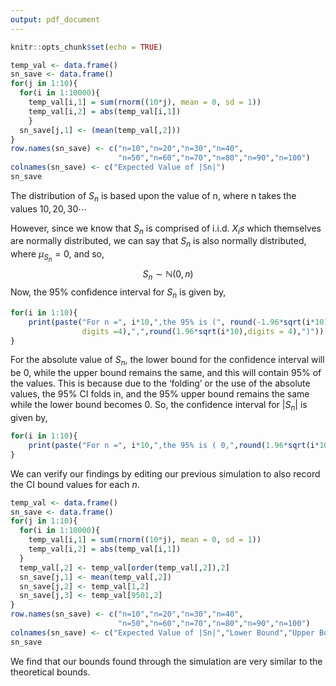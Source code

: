 ```yaml
---
output: pdf_document
---
```


```r
knitr::opts_chunk$set(echo = TRUE)
```
\pagenumbering{gobble}

\section*{Problem 5}
  
  \subsection*{(a)}
```r
temp_val <- data.frame()
sn_save <- data.frame()
for(j in 1:10){
  for(i in 1:10000){
    temp_val[i,1] = sum(rnorm((10*j), mean = 0, sd = 1))
    temp_val[i,2] = abs(temp_val[i,1])
    }
  sn_save[j,1] <- (mean(temp_val[,2]))
}
row.names(sn_save) <- c("n=10","n=20","n=30","n=40",
                        "n=50","n=60","n=70","n=80","n=90","n=100")
colnames(sn_save) <- c("Expected Value of |Sn|")
sn_save
```
  \subsection*{(b)}
The distribution of $S_n$ is based upon the value of n, where n takes the values $10,20,30 \cdots$

However, since we know that $S_n$ is comprised of i.i.d. $X_is$ which themselves are normally distributed, we can say that $S_n$ is also normally distributed, where $\mu_{S_n}=0$, and so,
$$ S_n \sim \mathbb{N}(0,n)$$
Now, the 95% confidence interval for $S_n$ is given by,
```r
for(i in 1:10){
    print(paste("For n =", i*10,",the 95% is (", round(-1.96*sqrt(i*10), 
                digits =4),",",round(1.96*sqrt(i*10),digits = 4),")"))
}
```
For the absolute value of $S_n$, the lower bound for the confidence interval will be 0, while the upper bound remains the same, and this will contain 95% of the values. This is because due to the 'folding' or the use of the absolute values, the 95% CI folds in, and the 95% upper bound remains the same while the lower bound becomes 0.
So, the confidence interval for $|S_n|$ is given by,
```r
for(i in 1:10){
    print(paste("For n =", i*10,",the 95% is ( 0,",round(1.96*sqrt(i*10),digits = 4),")"))
}
```

  \subsection*{(c)}
  
We can verify our findings by editing our previous simulation to also record the CI bound values for each $n$.

```r
temp_val <- data.frame()
sn_save <- data.frame()
for(j in 1:10){
  for(i in 1:10000){
    temp_val[i,1] = sum(rnorm((10*j), mean = 0, sd = 1))
    temp_val[i,2] = abs(temp_val[i,1])
  }
  temp_val[,2] <- temp_val[order(temp_val[,2]),2]
  sn_save[j,1] <- mean(temp_val[,2])
  sn_save[j,2] <- temp_val[1,2]
  sn_save[j,3] <- temp_val[9501,2]
}
row.names(sn_save) <- c("n=10","n=20","n=30","n=40",
                        "n=50","n=60","n=70","n=80","n=90","n=100")
colnames(sn_save) <- c("Expected Value of |Sn|","Lower Bound","Upper Bound")
sn_save
```

We find that our bounds found through the simulation are very similar to the theoretical bounds.